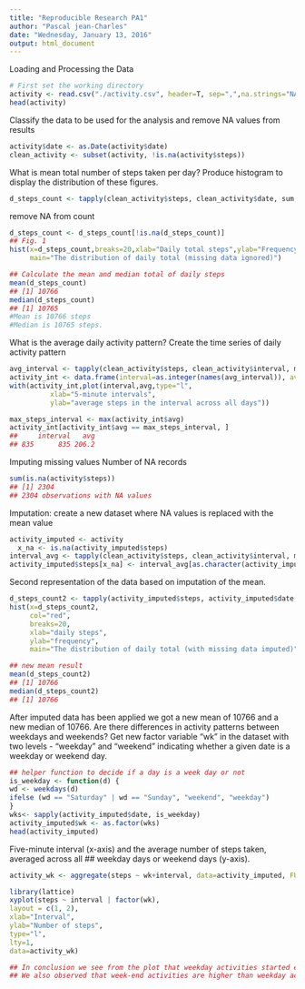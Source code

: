 ```yaml
---
title: "Reproducible Research PA1"
author: "Pascal jean-Charles"
date: "Wednesday, January 13, 2016"
output: html_document
---
```


Loading and Processing the Data
```r
# First set the working directory 
activity <- read.csv("./activity.csv", header=T, sep=",",na.strings="NA")
head(activity)
```

Classify the data to be used for the analysis and remove NA values from results

```r
activity$date <- as.Date(activity$date)
clean_activity <- subset(activity, !is.na(activity$steps))
```
 What is mean total number of steps taken per day?
Produce histogram to display the distribution of these figures.
```r
d_steps_count <- tapply(clean_activity$steps, clean_activity$date, sum, na.rm=TRUE, simplify=T)

```
remove NA from count

```r
d_steps_count <- d_steps_count[!is.na(d_steps_count)]
## Fig. 1 
hist(x=d_steps_count,breaks=20,xlab="Daily total steps",ylab="Frequency",col="red",
     main="The distribution of daily total (missing data ignored)")

## Calculate the mean and median total of daily steps
mean(d_steps_count)
## [1] 10766
median(d_steps_count)
## [1] 10765
#Mean is 10766 steps 
#Median is 10765 steps.
```
What is the average daily activity pattern?
Create the time series of daily activity pattern

```r
avg_interval <- tapply(clean_activity$steps, clean_activity$interval, mean, na.rm=TRUE, simplify=T)
activity_int <- data.frame(interval=as.integer(names(avg_interval)), avg=avg_interval)
with(activity_int,plot(interval,avg,type="l",
          xlab="5-minute intervals",
          ylab="average steps in the interval across all days"))

max_steps_interval <- max(activity_int$avg)
activity_int[activity_int$avg == max_steps_interval, ]
##     interval   avg
## 835      835 206.2
```
Imputing missing values
Number of NA records
```r
sum(is.na(activity$steps))
## [1] 2304
## 2304 observations with NA values
```

Imputation: create a new dataset where NA values is replaced with the mean value
```r
activity_imputed <- activity
  x_na <- is.na(activity_imputed$steps)
interval_avg <- tapply(clean_activity$steps, clean_activity$interval, mean, na.rm=TRUE, simplify=T)
activity_imputed$steps[x_na] <- interval_avg[as.character(activity_imputed$interval[x_na])]
```
Second representation of the data based on imputation of the mean.
```r
d_steps_count2 <- tapply(activity_imputed$steps, activity_imputed$date, sum, na.rm=TRUE, simplify=T)
hist(x=d_steps_count2,
     col="red",
     breaks=20,
     xlab="daily steps",
     ylab="frequency",
     main="The distribution of daily total (with missing data imputed)")
```

```r
## new mean result
mean(d_steps_count2)
## [1] 10766
median(d_steps_count2)
## [1] 10766
```
After imputed data has been applied we got a new mean of 10766 and a new median of 10766.
Are there differences in activity patterns between weekdays and weekends?
Get new factor variable "wk" in the dataset with two levels - "weekday" and "weekend" indicating whether a given date is a weekday or weekend day.
```r
## helper function to decide if a day is a week day or not
is_weekday <- function(d) {
wd <- weekdays(d)
ifelse (wd == "Saturday" | wd == "Sunday", "weekend", "weekday")
}
wks<- sapply(activity_imputed$date, is_weekday)
activity_imputed$wk <- as.factor(wks)
head(activity_imputed)
```

Five-minute interval (x-axis) and the average number of steps taken, averaged across all ## weekday days or weekend days (y-axis).
```r
activity_wk <- aggregate(steps ~ wk+interval, data=activity_imputed, FUN=mean)

library(lattice)
xyplot(steps ~ interval | factor(wk),
layout = c(1, 2),
xlab="Interval",
ylab="Number of steps",
type="l",
lty=1,
data=activity_wk)

## In conclusion we see from the plot that weekday activities started earlier than weekend activities.
## We also observed that week-end activities are higher than weekday activities.
```